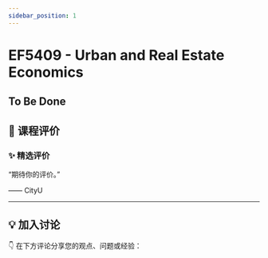 ```yaml
---
sidebar_position: 1
---
```



# EF5409 - Urban and Real Estate Economics

## To Be Done

## **💬 课程评价**

### ✨ **精选评价**
<div className={commentStyles.commentBox}>
    <p className={commentStyles.commentText}>
        “期待你的评价。”
    </p>
    <p className={commentStyles.commentAuthor}>—— CityU</p>
</div>

---

## **💡 加入讨论**

👇 在下方评论分享您的观点、问题或经验：
<Utterances />
